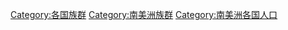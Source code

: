 [[Category:各国族群|Category:各国族群]]
[[Category:南美洲族群|Category:南美洲族群]]
[[Category:南美洲各国人口|Category:南美洲各国人口]]